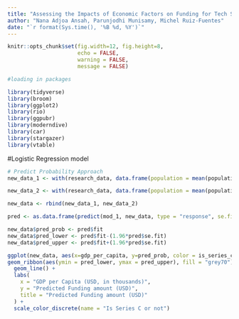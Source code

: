 ```yaml
---
title: "Assessing the Impacts of Economic Factors on Funding for Tech Startups"
author: "Nana Adjoa Ansah, Parunjodhi Munisamy, Michel Ruiz-Fuentes"
date: "`r format(Sys.time(), '%B %d, %Y')`"
---
```


```r
knitr::opts_chunk$set(fig.width=12, fig.height=8,
                      echo = FALSE,
                      warning = FALSE,
                      message = FALSE)
```


```r
#loading in packages

library(tidyverse)
library(broom)
library(ggplot2)
library(rio)
library(ggpubr)
library(moderndive)
library(car)
library(stargazer)
library(vtable)
```


#Logistic Regression model
```r
# Predict Probability Approach
new_data_1 <- with(research_data, data.frame(population = mean(population), is_b2b = "B2B Software", is_series_c = "Not Series C", continent_f = "North America", gdp_per_capita=seq(0, 115, by = 5)))

new_data_2 <- with(research_data, data.frame(population = mean(population), is_b2b = "B2B Software", is_series_c = "Series C", continent_f = "North America", gdp_per_capita=seq(0, 115, by = 5)))

new_data <- rbind(new_data_1, new_data_2)

pred <- as.data.frame(predict(mod_1, new_data, type = "response", se.fit = TRUE))

new_data$pred_prob <- pred$fit
new_data$pred_lower <- pred$fit-(1.96*pred$se.fit)
new_data$pred_upper <- pred$fit+(1.96*pred$se.fit)

ggplot(new_data, aes(x=gdp_per_capita, y=pred_prob, color = is_series_c))+
geom_ribbon(aes(ymin = pred_lower, ymax = pred_upper), fill = "grey70")+
  geom_line() + 
  labs(
    x = "GDP per Capita (USD, in thousands)",
    y = "Predicted Funding amount (USD)",
    title = "Predicted Funding amount (USD)"
  ) + 
  scale_color_discrete(name = "Is Series C or not")
```

